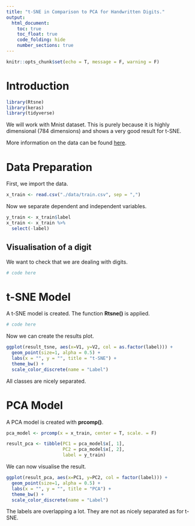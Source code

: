 ```yaml
---
title: "t-SNE in Comparison to PCA for Handwritten Digits."
output: 
  html_document:
    toc: true
    toc_float: true
    code_folding: hide
    number_sections: true
---
```


```r
knitr::opts_chunk$set(echo = T, message = F, warning = F)
```

# Introduction

```r
library(Rtsne)
library(keras)
library(tidyverse)
```

We will work with Mnist dataset. This is purely because it is highly dimensional (784 dimensions) and shows a very good result for t-SNE.

More information on the data can be found [here](http://yann.lecun.com/exdb/mnist/).

# Data Preparation

First, we import the data.

```r
x_train <- read.csv("./data/train.csv", sep = ",")
```

Now we separate dependent and independent variables.

```r
y_train <- x_train$label
x_train <- x_train %>% 
  select(-label)
```

## Visualisation of a digit

We want to check that we are dealing with digits.

```r
# code here
```


# t-SNE Model

A t-SNE model is created. The function **Rtsne()** is applied.

```r
# code here
```

Now we can create the results plot.

```r
ggplot(result_tsne, aes(x=V1, y=V2, col = as.factor(label))) +  
  geom_point(size=1, alpha = 0.5) +
  labs(x = "", y = "", title = "t-SNE") + 
  theme_bw() + 
  scale_color_discrete(name = "Label")
```

All classes are nicely separated.

# PCA Model

A PCA model is created with **prcomp()**.

```r
pca_model <- prcomp(x = x_train, center = T, scale. = F)

result_pca <- tibble(PC1 = pca_model$x[, 1],
                     PC2 = pca_model$x[, 2],
                     label = y_train)
```

We can now visualise the result.

```r
ggplot(result_pca, aes(x=PC1, y=PC2, col = factor(label))) +  
  geom_point(size=1, alpha = 0.5) +
  labs(x = "", y = "", title = "PCA") + 
  theme_bw() + 
  scale_color_discrete(name = "Label")
```

The labels are overlapping a lot. They are not as nicely separated as for t-SNE.